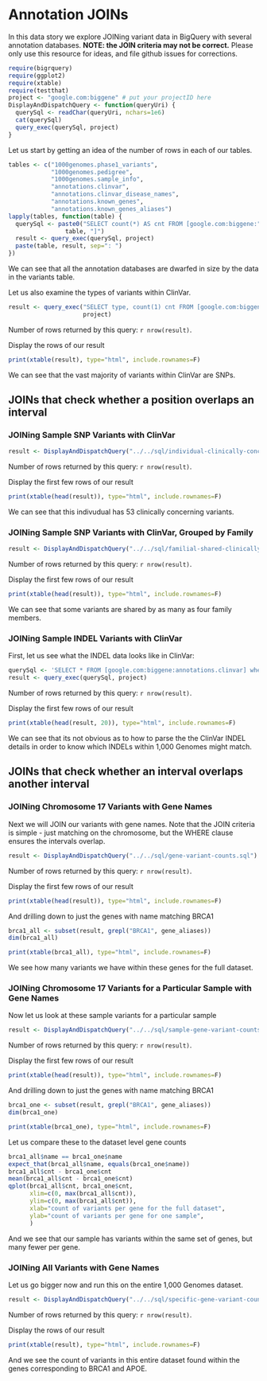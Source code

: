 <!-- R Markdown Documentation, DO NOT EDIT THE PLAIN MARKDOWN VERSION OF THIS FILE -->

<!-- Copyright 2014 Google Inc. All rights reserved. -->

<!-- Licensed under the Apache License, Version 2.0 (the "License"); -->
<!-- you may not use this file except in compliance with the License. -->
<!-- You may obtain a copy of the License at -->

<!--     http://www.apache.org/licenses/LICENSE-2.0 -->

<!-- Unless required by applicable law or agreed to in writing, software -->
<!-- distributed under the License is distributed on an "AS IS" BASIS, -->
<!-- WITHOUT WARRANTIES OR CONDITIONS OF ANY KIND, either express or implied. -->
<!-- See the License for the specific language governing permissions and -->
<!-- limitations under the License. -->

Annotation JOINs
========================================================

In this data story we explore JOINing variant data in BigQuery with several annotation databases.  **NOTE: the JOIN criteria may not be correct.**  Please only use this resource for ideas, and file github issues for corrections.


```r
require(bigrquery)
require(ggplot2)
require(xtable)
require(testthat)
project <- "google.com:biggene" # put your projectID here
DisplayAndDispatchQuery <- function(queryUri) {
  querySql <- readChar(queryUri, nchars=1e6)
  cat(querySql)
  query_exec(querySql, project)
}
```

Let us start by getting an idea of the number of rows in each of our tables.
```r
tables <- c("1000genomes.phase1_variants",
            "1000genomes.pedigree",
            "1000genomes.sample_info",
            "annotations.clinvar",
            "annotations.clinvar_disease_names",
            "annotations.known_genes",
            "annotations.known_genes_aliases")
lapply(tables, function(table) {
  querySql <- paste0("SELECT count(*) AS cnt FROM [google.com:biggene:",
                table, "]")
  result <- query_exec(querySql, project)
  paste(table, result, sep=": ")
})
```
We can see that all the annotation databases are dwarfed in size by the data in the variants table.

Let us also examine the types of variants within ClinVar.
```r
result <- query_exec("SELECT type, count(1) cnt FROM [google.com:biggene:annotations.clinvar] group by type",
                     project)
```
Number of rows returned by this query: `r nrow(result)`.

Display the rows of our result
```r
print(xtable(result), type="html", include.rownames=F)
```
We can see that the vast majority of variants within ClinVar are SNPs.

## JOINs that check whether a position overlaps an interval

### JOINing Sample SNP Variants with ClinVar

```r
result <- DisplayAndDispatchQuery("../../sql/individual-clinically-concerning-variants.sql")
```
Number of rows returned by this query: `r nrow(result)`.

Display the first few rows of our result
```r
print(xtable(head(result)), type="html", include.rownames=F)
```
We can see that this indivudual has 53 clinically concerning variants.

### JOINing Sample SNP Variants with ClinVar, Grouped by Family
```r
result <- DisplayAndDispatchQuery("../../sql/familial-shared-clinically-concerning-variants.sql")
```
Number of rows returned by this query: `r nrow(result)`.

Display the first few rows of our result
```r
print(xtable(head(result)), type="html", include.rownames=F)
```
We can see that some variants are shared by as many as four family members.

### JOINing Sample INDEL Variants with ClinVar

First, let us see what the INDEL data looks like in ClinVar:
```r
querySql <- 'SELECT * FROM [google.com:biggene:annotations.clinvar] where type="indel"'
result <- query_exec(querySql, project)
```
Number of rows returned by this query: `r nrow(result)`.

Display the first few rows of our result
```r
print(xtable(head(result, 20)), type="html", include.rownames=F)
```
We can see that its not obvious as to how to parse the the ClinVar INDEL details in order to know which INDELs within 1,000 Genomes might match.

## JOINs that check whether an interval overlaps another interval

### JOINing Chromosome 17 Variants with Gene Names

Next we will JOIN our variants with gene names.  Note that the JOIN criteria is simple - just matching on the chromosome, but the WHERE clause ensures the intervals overlap.
```r
result <- DisplayAndDispatchQuery("../../sql/gene-variant-counts.sql")
```
Number of rows returned by this query: `r nrow(result)`.

Display the first few rows of our result
```r
print(xtable(head(result)), type="html", include.rownames=F)
```
And drilling down to just the genes with name matching BRCA1
```r
brca1_all <- subset(result, grepl("BRCA1", gene_aliases))
dim(brca1_all)
```

```r
print(xtable(brca1_all), type="html", include.rownames=F)
```
We see how many variants we have within these genes for the full dataset.

### JOINing Chromosome 17 Variants for a Particular Sample with Gene Names

Now let us look at these sample variants for a particular sample
```r
result <- DisplayAndDispatchQuery("../../sql/sample-gene-variant-counts.sql")
```
Number of rows returned by this query: `r nrow(result)`.

Display the first few rows of our result
```r
print(xtable(head(result)), type="html", include.rownames=F)
```
And drilling down to just the genes with name matching BRCA1
```r
brca1_one <- subset(result, grepl("BRCA1", gene_aliases))
dim(brca1_one)
```

```r
print(xtable(brca1_one), type="html", include.rownames=F)
```

Let us compare these to the dataset level gene counts
```r
brca1_all$name == brca1_one$name
expect_that(brca1_all$name, equals(brca1_one$name))
brca1_all$cnt - brca1_one$cnt
mean(brca1_all$cnt - brca1_one$cnt)
qplot(brca1_all$cnt, brca1_one$cnt,
      xlim=c(0, max(brca1_all$cnt)),
      ylim=c(0, max(brca1_all$cnt)),
      xlab="count of variants per gene for the full dataset",
      ylab="count of variants per gene for one sample",
      )
```
And we see that our sample has variants within the same set of genes, but many fewer per gene.

### JOINing All Variants with Gene Names
Let us go bigger now and run this on the entire 1,000 Genomes dataset.
```r
result <- DisplayAndDispatchQuery("../../sql/specific-gene-variant-counts.sql")
```
Number of rows returned by this query: `r nrow(result)`.

Display the rows of our result
```r
print(xtable(result), type="html", include.rownames=F)
```
And we see the count of variants in this entire dataset found within the genes corresponding to BRCA1 and APOE.
